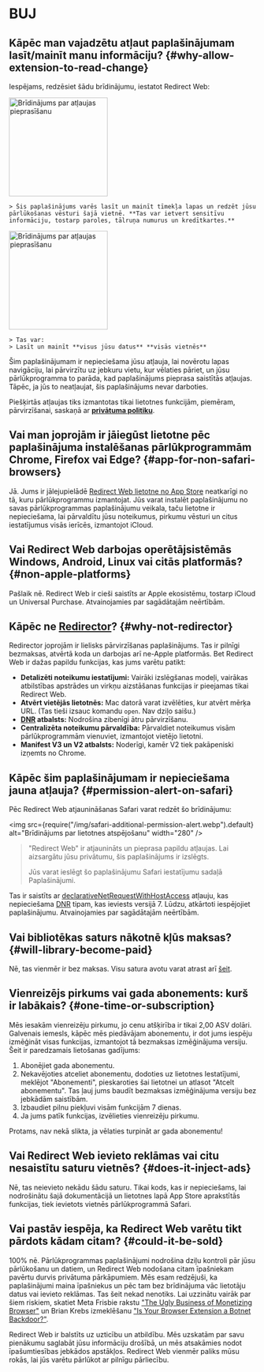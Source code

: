 
# BUJ

## Kāpēc man vajadzētu atļaut paplašinājumam lasīt/mainīt manu informāciju? {#why-allow-extension-to-read-change}

Iespējams, redzēsiet šādu brīdinājumu, iestatot Redirect Web:

<IfBrowserStore stores='appStore'>
    <Image src={PermissionAlertSafari} alt="Brīdinājums par atļaujas pieprasīšanu" width="200" margin="0 0 16px 0" hasShadow />

    > Šis paplašinājums varēs lasīt un mainīt tīmekļa lapas un redzēt jūsu pārlūkošanas vēsturi šajā vietnē. **Tas var ietvert sensitīvu informāciju, tostarp paroles, tālruņa numurus un kredītkartes.**
</IfBrowserStore>

<IfBrowserStore stores='appStore' includes={false}>
    <Image src={PermissionAlertChrome} alt="Brīdinājums par atļaujas pieprasīšanu" height="200" hasRoundedCorners hasShadow margin="0 0 16px 0" />

    > Tas var:
    > Lasīt un mainīt **visus jūsu datus** **visās vietnēs**
</IfBrowserStore>

Šim paplašinājumam ir nepieciešama jūsu atļauja, lai novērotu lapas navigāciju, lai pārvirzītu uz jebkuru vietu, kur vēlaties pāriet, un jūsu pārlūkprogramma to parāda, kad paplašinājums pieprasa saistītās atļaujas. Tāpēc, ja jūs to neatļaujat, šis paplašinājums nevar darboties.

Piešķirtās atļaujas tiks izmantotas tikai lietotnes funkcijām, piemēram, pārvirzīšanai, saskaņā ar **[privātuma politiku](./privacy-policy)**.

## Vai man joprojām ir jāiegūst lietotne pēc paplašinājuma instalēšanas pārlūkprogrammām Chrome, Firefox vai Edge? {#app-for-non-safari-browsers}

Jā. Jums ir jālejupielādē [Redirect Web lietotne no App Store](https://apps.apple.com/app/id1571283503) neatkarīgi no tā, kuru pārlūkprogrammu izmantojat. Jūs varat instalēt paplašinājumu no savas pārlūkprogrammas paplašinājumu veikala, taču lietotne ir nepieciešama, lai pārvaldītu jūsu noteikumus, pirkumu vēsturi un citus iestatījumus visās ierīcēs, izmantojot iCloud.

## Vai Redirect Web darbojas operētājsistēmās Windows, Android, Linux vai citās platformās? {#non-apple-platforms}

Pašlaik nē. Redirect Web ir cieši saistīts ar Apple ekosistēmu, tostarp iCloud un Universal Purchase. Atvainojamies par sagādātajām neērtībām.

## Kāpēc ne [Redirector](https://github.com/einaregilsson/Redirector)? {#why-not-redirector}

Redirector joprojām ir lielisks pārvirzīšanas paplašinājums. Tas ir pilnīgi bezmaksas, atvērtā koda un darbojas arī ne-Apple platformās. Bet Redirect Web ir dažas papildu funkcijas, kas jums varētu patikt:

* **Detalizēti noteikumu iestatījumi:** Vairāki izslēgšanas modeļi, vairākas atbilstības apstrādes un virkņu aizstāšanas funkcijas ir pieejamas tikai Redirect Web.
* **Atvērt vietējās lietotnēs:** Mac datorā varat izvēlēties, kur atvērt mērķa URL. (Tas tieši izsauc komandu `open`. Nav dziļo saišu.)
* **[DNR](https://blog.mozilla.org/addons/2023/05/17/declarativenetrequest-available-in-firefox/) atbalsts:** Nodrošina zibenīgi ātru pārvirzīšanu.
* **Centralizēta noteikumu pārvaldība:** Pārvaldiet noteikumus visām pārlūkprogrammām vienuviet, izmantojot vietējo lietotni.
* **Manifest V3 un V2 atbalsts:** Noderīgi, kamēr V2 tiek pakāpeniski izņemts no Chrome.

## Kāpēc šim paplašinājumam ir nepieciešama jauna atļauja? {#permission-alert-on-safari}

Pēc Redirect Web atjaunināšanas Safari varat redzēt šo brīdinājumu:

<img src={require("/img/safari-additional-permission-alert.webp").default} alt="Brīdinājums par lietotnes atspējošanu" width="280" />

> "Redirect Web" ir atjaunināts un pieprasa papildu atļaujas. Lai aizsargātu jūsu privātumu, šis paplašinājums ir izslēgts.
>
> Jūs varat ieslēgt šo paplašinājumu Safari iestatījumu sadaļā Paplašinājumi.

Tas ir saistīts ar [declarativeNetRequestWithHostAccess](https://developer.apple.com/documentation/safariservices/safari_web_extensions/blocking_content_with_your_safari_web_extension) atļauju, kas nepieciešama [DNR](./rule-settings#type) tipam, kas ieviests versijā 7. Lūdzu, atkārtoti iespējojiet paplašinājumu. Atvainojamies par sagādātajām neērtībām.

## Vai bibliotēkas saturs nākotnē kļūs maksas? {#will-library-become-paid}

Nē, tas vienmēr ir bez maksas. Visu satura avotu varat atrast arī [šeit](https://github.com/mshibanami/redirect-web/tree/main/library).

## Vienreizējs pirkums vai gada abonements: kurš ir labākais? {#one-time-or-subscription}

Mēs iesakām vienreizēju pirkumu, jo cenu atšķirība ir tikai 2,00 ASV dolāri.
Galvenais iemesls, kāpēc mēs piedāvājam abonementu, ir dot jums iespēju izmēģināt visas funkcijas, izmantojot tā bezmaksas izmēģinājuma versiju. Šeit ir paredzamais lietošanas gadījums:

1. Abonējiet gada abonementu.
2. Nekavējoties atceliet abonementu, dodoties uz lietotnes Iestatījumi, meklējot "Abonementi", pieskaroties šai lietotnei un atlasot "Atcelt abonementu". Tas ļauj jums baudīt bezmaksas izmēģinājuma versiju bez jebkādām saistībām.
3. Izbaudiet pilnu piekļuvi visām funkcijām 7 dienas.
4. Ja jums patīk funkcijas, izvēlieties vienreizēju pirkumu.

Protams, nav nekā slikta, ja vēlaties turpināt ar gada abonementu!

## Vai Redirect Web ievieto reklāmas vai citu nesaistītu saturu vietnēs? {#does-it-inject-ads}

Nē, tas neievieto nekādu šādu saturu. Tikai kods, kas ir nepieciešams, lai nodrošinātu šajā dokumentācijā un lietotnes lapā App Store aprakstītās funkcijas, tiek ievietots vietnēs pārlūkprogrammā Safari.

## Vai pastāv iespēja, ka Redirect Web varētu tikt pārdots kādam citam? {#could-it-be-sold}

100% nē. Pārlūkprogrammas paplašinājumi nodrošina dziļu kontroli pār jūsu pārlūkošanu un datiem, un Redirect Web nodošana citam īpašniekam pavērtu durvis privātuma pārkāpumiem. Mēs esam redzējuši, ka paplašinājumi maina īpašniekus un pēc tam bez brīdinājuma vāc lietotāju datus vai ievieto reklāmas. Tas šeit nekad nenotiks. Lai uzzinātu vairāk par šiem riskiem, skatiet Meta Frisbie rakstu ["The Ugly Business of Monetizing Browser"](https://mattfrisbie.substack.com/p/the-ugly-business-of-monetizing-browser) un Brian Krebs izmeklēšanu ["Is Your Browser Extension a Botnet Backdoor?"](https://krebsonsecurity.com/2021/03/is-your-browser-extension-a-botnet-backdoor/).

Redirect Web ir balstīts uz uzticību un atbildību. Mēs uzskatām par savu pienākumu saglabāt jūsu informāciju drošībā, un mēs atsakāmies nodot īpašumtiesības jebkādos apstākļos. Redirect Web vienmēr paliks mūsu rokās, lai jūs varētu pārlūkot ar pilnīgu pārliecību.
